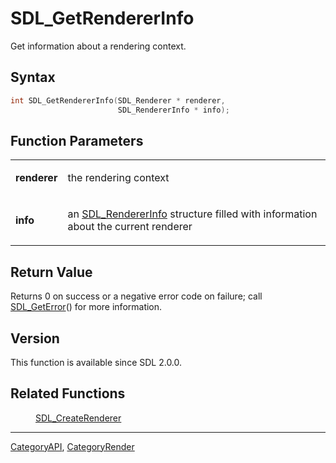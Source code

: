= SDL_GetRendererInfo =

Get information about a rendering context.

== Syntax ==

<syntaxhighlight lang='c'>
int SDL_GetRendererInfo(SDL_Renderer * renderer,
                        SDL_RendererInfo * info);
</syntaxhighlight>

== Function Parameters ==

{|
|'''renderer'''
|the rendering context
|-
|'''info'''
|an [[SDL_RendererInfo]] structure filled with information about the current renderer
|}

== Return Value ==

Returns 0 on success or a negative error code on failure; call
[[SDL_GetError]]() for more information.

== Version ==

This function is available since SDL 2.0.0.

== Related Functions ==

:[[SDL_CreateRenderer]]

----
[[CategoryAPI]], [[CategoryRender]]


